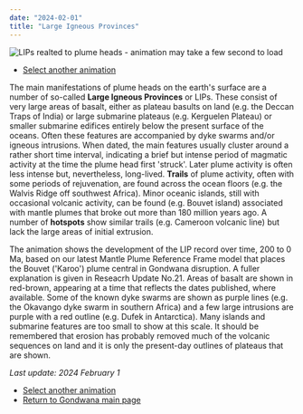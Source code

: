 ```yaml
---
date: "2024-02-01"
title: "Large Igneous Provinces"
---
```


![LIPs realted to plume heads - animation may take a few second to load](http://www.reeves.nl/upload/LIP-3-text.gif)

 * [Select another animation](../animations)

The main manifestations of plume heads on the earth's surface are a number of so-called **Large Igneous Provinces** or LIPs.  These consist of very large areas of basalt, either as plateau basults on land
(e.g. the Deccan Traps of India) or large submarine plateaus (e.g. Kerguelen Plateau) or smaller submarine edifices entirely below the present surface of the oceans.  Often these features are accompanied 
by dyke swarms and/or igneous intrusions.  When dated, the main features usually cluster around a rather short time interval, indicating a brief but intense period of magmatic activity
at the time the plume head first 'struck'.  Later plume activity is often less intense but, nevertheless, long-lived.  **Trails** of plume activity, often with some
periods of rejuvenation, are found across the ocean floors (e.g. the Walvis Ridge off southwest Africa). Minor oceanic islands, still with occasional volcanic
activity, can be found (e.g. Bouvet island) associated with mantle plumes that broke out more than 180 million years ago. A number of **hotspots** show similar trails
(e.g. Cameroon volcanic line) but lack the large areas of initial extrusion.
 
 The animation shows the development of the LIP record over time, 200 to 0 Ma, based on our latest Mantle Plume Reference Frame model that places the Bouvet ('Karoo')
 plume central in Gondwana disruption.  A fuller explanation is given in Reseacrh Update No.21. Areas of basalt are shown in red-brown, appearing at a time that reflects
 the dates published, where available. Some of the known dyke swarms are shown as purple lines (e.g. the Okavango dyke swarm in southern Africa) and a few large
 intrusions are purple with a red outline (e.g. Dufek in Antarctica). Many islands and submarine features are too small to show at this scale. It should be remembered that erosion has probably removed much of the volcanic sequences on land and it is only the present-day outlines of plateaus that are shown.
 
 *Last update: 2024 February 1*
 
 * [Select another animation](../animations)
 * [Return to Gondwana main page](../../gondwana)


 
 
